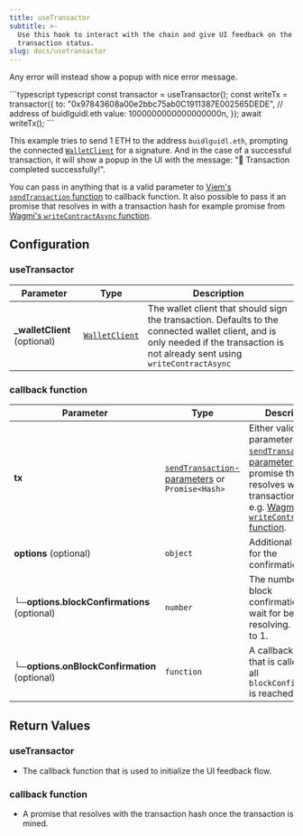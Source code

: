 ```yaml
---
title: useTransactor
subtitle: >-
  Use this hook to interact with the chain and give UI feedback on the
  transaction status.
slug: docs/usetransactor
---
```



Any error will instead show a popup with nice error message.

<CodeGroup>
  ```typescript typescript
  const transactor = useTransactor();
  const writeTx = transactor({
    to: "0x97843608a00e2bbc75ab0C1911387E002565DEDE", // address of buidlguidl.eth
    value: 1000000000000000000n,
  });
  await writeTx();
  ```
</CodeGroup>

This example tries to send 1 ETH to the address `buidlguidl.eth`, prompting the connected [`WalletClient`](https://wagmi.sh/react/api/hooks/useWalletClient#usewalletclient) for a signature. And in the case of a successful transaction, it will show a popup in the UI with the message: "🎉 Transaction completed successfully!".

You can pass in anything that is a valid parameter to [Viem's `sendTransaction` function](https://viem.sh/docs/actions/wallet/sendTransaction#parameters) to callback function. It also possible to pass it an promise that resolves in with a transaction hash for example promise from [Wagmi's `writeContractAsync` function](https://wagmi.sh/react/api/hooks/useWriteContract#mutate-async).

## Configuration

### useTransactor

| Parameter                     | Type                                                       | Description                                                                                                                                                                       |
| ----------------------------- | ---------------------------------------------------------- | --------------------------------------------------------------------------------------------------------------------------------------------------------------------------------- |
| **\_walletClient** (optional) | [`WalletClient`](https://viem.sh/docs/clients/wallet.html) | The wallet client that should sign the transaction. Defaults to the connected wallet client, and is only needed if the transaction is not already sent using `writeContractAsync` |

### callback function

| Parameter                                    | Type                                                                                                              | Description                                                                                                                                                                                                                                                                                    |
| -------------------------------------------- | ----------------------------------------------------------------------------------------------------------------- | ---------------------------------------------------------------------------------------------------------------------------------------------------------------------------------------------------------------------------------------------------------------------------------------------- |
| **tx**                                       | [`sendTransaction`-parameters](https://viem.sh/docs/actions/wallet/sendTransaction#parameters) or `Promise<Hash>` | Either valid parameters for [`sendTransaction`-parameters](https://viem.sh/docs/actions/wallet/sendTransaction#parameters) or a promise that resolves with the transaction hash, e.g. [Wagmi's `writeContractAsync` function](https://wagmi.sh/react/api/hooks/useWriteContract#mutate-async). |
| **options** (optional)                       | `object`                                                                                                          | Additional options for the confirmation.                                                                                                                                                                                                                                                       |
| **└─options.blockConfirmations** (optional)  | `number`                                                                                                          | The number of block confirmations to wait for before resolving. Defaults to 1.                                                                                                                                                                                                                 |
| **└─options.onBlockConfirmation** (optional) | `function`                                                                                                        | A callback function that is called once all `blockConfirmations` is reached.                                                                                                                                                                                                                   |

## Return Values

### useTransactor

* The callback function that is used to initialize the UI feedback flow.

### callback function

* A promise that resolves with the transaction hash once the transaction is mined.
